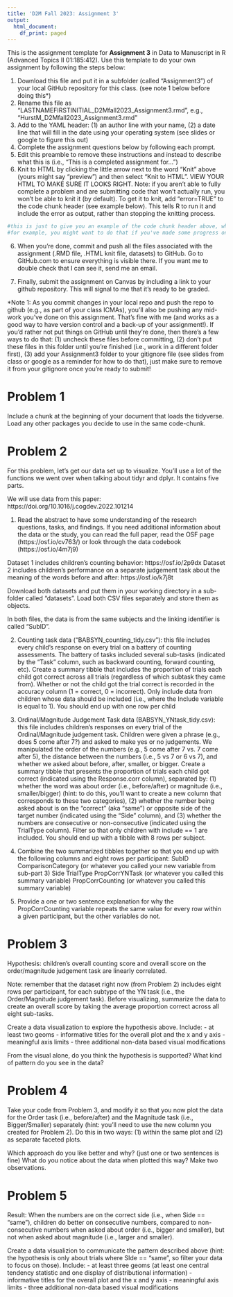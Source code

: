 ```yaml
---
title: 'D2M Fall 2023: Assignment 3'
output:
  html_document:
    df_print: paged
---
```


This is the assignment template for **Assignment 3** in Data to Manuscript in R (Advanced Topics II 01:185:412). Use this template to do your own assignment by following the steps below:

1. Download this file and put it in a subfolder (called "Assignment3") of your local GitHub repository for this class. (see note 1 below before doing this*)
2. Rename this file as "LASTNAMEFIRSTINITIAL_D2Mfall2023_Assignment3.rmd", e.g., "HurstM_D2Mfall2023_Assignment3.rmd"
3. Add to the YAML header: (1) an author line with your name, (2) a date line that will fill in the date using your operating system (see slides or google to figure this out)
4. Complete the assignment questions below by following each prompt. 
5. Edit this preamble to remove these instructions and instead to describe what this is (i.e., "This is a completed assignment for...")
6. Knit to HTML by clicking the little arrow next to the word "Knit" above (yours might say "preview") and then select "Knit to HTML". VIEW YOUR HTML TO MAKE SURE IT LOOKS RIGHT.
Note: if you aren't able to fully complete a problem and are submitting code that won't actually run, you won't be able to knit it (by default). To get it to knit, add "error=TRUE" to the code chunk header (see example below). This tells R to run it and include the error as output, rather than stopping the knitting process.

```r
#this is just to give you an example of the code chunk header above, which is only necessary if you're submitting an assignment with code that won't run.
#for example, you might want to do that if you've made some progress on a problem, but aren't able to fully complete it. Rather than submitting nothing, submit what you've done so far. 
```

6. When you're done, commit and push all the files associated with the assignment (.RMD file, .HTML knit file, datasets) to GitHub. Go to GitHub.com to ensure everything is visible there. If you want me to double check that I can see it, send me an email. 

7. Finally, submit the assignment on Canvas by including a link to your github repository. This will signal to me that it's ready to be graded. 

*Note 1: As you commit changes in your local repo and push the repo to github (e.g., as part of your class ICMAs), you'll also be pushing any mid-work you've done on this assignment. That's fine with me (and works as a good way to have version control and a back-up of your assignment!). If you'd rather not put things on GitHub until they're done, then there's a few ways to do that: (1) uncheck these files before committing, (2) don't put these files in this folder until you're finished (i.e., work in a different folder first), (3) add your Assignment3 folder to your gitignore file (see slides from class or google as a reminder for how to do that), just make sure to remove it from your gitignore once you're ready to submit!

# Problem 1

Include a chunk at the beginning of your document that loads the tidyverse. Load any other packages you decide to use in the same code-chunk. 

# Problem 2

For this problem, let's get our data set up to visualize. You'll use a lot of the functions we went over when talking about tidyr and dplyr. It contains five parts. 

We will use data from this paper: https://doi.org/10.1016/j.cogdev.2022.101214

1. Read the abstract to have some understanding of the research questions, tasks, and findings. If you need additional information about the data or the study, you can read the full paper, read the OSF page (https://osf.io/cv763/) or look through the data codebook (https://osf.io/4m7j9)

Dataset 1 includes children's counting behavior: https://osf.io/2p9dx
Dataset 2 includes children's performance on a separate judgement task about the meaning of the words before and after: https://osf.io/k7j8t

Download both datasets and put them in your working directory in a sub-folder called "datasets". Load both CSV files separately and store them as objects. 

In both files, the data is from the same subjects and the linking identifier is called "SubID".

2. Counting task data ("BABSYN_counting_tidy.csv"): this file includes every child's response on every trial on a battery of counting assessments. The battery of tasks included several sub-tasks (indicated by the "Task" column, such as backward counting, forward counting, etc). Create a summary tibble that includes the proportion of trials each child got correct across all trials (regardless of which subtask they came from). Whether or not the child got the trial correct is recorded in the accuracy column (1 = correct, 0 = incorrect). Only include data from children whose data should be included (i.e., where the Include variable is equal to 1). You should end up with one row per child  

3. Ordinal/Magnitude Judgement Task data (BABSYN_YNtask_tidy.csv): this file includes children's responses on every trial of the Ordinal/Magnitude judgement task. Children were given a phrase (e.g., does 5 come after 7?) and asked to make yes or no judgements. We manipulated the order of the numbers (e.g., 5 come after 7 vs. 7 come after 5), the distance between the numbers (i.e., 5 vs 7 or 6 vs 7), and whether we asked about before, after, smaller, or bigger. Create a summary tibble that presents the proportion of trials each child got correct (indicated using the Response.corr column), separated by: (1) whether the word was about order (i.e., before/after) or magnitude (i.e., smaller/bigger) (hint: to do this, you'll want to create a new column that corresponds to these two categories), (2) whether the number being asked about is on the "correct" (aka "same") or opposite side of the target number (indicated using the "Side" column), and (3) whether the numbers are consecutive or non-consecutive (indicated using the TrialType column). Filter so that only children with include == 1 are included. You should end up with a tibble with 8 rows per subject.

4. Combine the two summarized tibbles together so that you end up with the following columns and eight rows per participant:
SubID
ComparisonCategory (or whatever you called your new variable from sub-part 3)
Side
TrialType
PropCorrYNTask (or whatever you called this summary variable)
PropCorrCounting (or whatever you called this summary variable)

5. Provide a one or two sentence explanation for why the PropCorrCounting variable repeats the same value for every row within a given participant, but the other variables do not. 


# Problem 3

Hypothesis: children's overall counting score and overall score on the order/magnitude judgement task are linearly correlated. 

Note: remember that the dataset right now (from Problem 2) includes eight rows per participant, for each subtype of the YN task (i.e., the Order/Magnitude judgement task). Before visualizing, summarize the data to create an overall score by taking the average proportion correct across all eight sub-tasks. 

Create a data visualization to explore the hypothesis above. Include:
- at least two geoms
- informative titles for the overall plot and the x and y axis
- meaningful axis limits
- three additional non-data based visual modifications

From the visual alone, do you think the hypothesis is supported? What kind of pattern do you see in the data?



# Problem 4

Take your code from Problem 3, and modify it so that you now plot the data for the Order task (i.e., before/after) and the Magnitude task (i.e., Bigger/Smaller) separately (hint: you'll need to use the new column you created for Problem 2). Do this in two ways: (1) within the same plot and (2) as separate faceted plots. 

Which approach do you like better and why? (just one or two sentences is fine)
What do you notice about the data when plotted this way? Make two observations. 


# Problem 5

Result: When the numbers are on the correct side (i.e., when Side == "same"), children do better on consecutive numbers, compared to non-consecutive numbers when asked about order (i.e., bigger and smaller), but not when asked about magnitude (i.e., larger and smaller). 

Create a data visualizion to communicate the pattern described above (hint: the hypothesis is only about trials where SIde == "same", so filter your data to focus on those). Include:
- at least three geoms (at least one central tendency statistic and one display of distributional information)
- informative titles for the overall plot and the x and y axis
- meaningful axis limits
- three additional non-data based visual modifications








